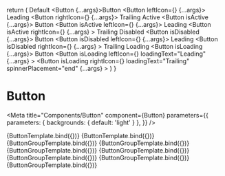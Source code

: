 <!--
title: Banner
-->





  return (
    <SimpleGrid
      columns={2}
      spacing={8}
      templateColumns="min-content auto"
      alignItems="center"
    >
      <Text>Default</Text>
      <ButtonGroup>
        <Button {...args}>Button</Button>
        <Button leftIcon={<BiUpload fontSize="1.5rem" />} {...args}>
          Leading
        </Button>
        <Button rightIcon={<BiRightArrowAlt fontSize="1.5rem" />} {...args}>
          Trailing
        </Button>
      </ButtonGroup>
      <Text>Active</Text>
      <ButtonGroup>
        <Button isActive {...args}>
          Button
        </Button>
        <Button isActive leftIcon={<BiUpload fontSize="1.5rem" />} {...args}>
          Leading
        </Button>
        <Button
          isActive
          rightIcon={<BiRightArrowAlt fontSize="1.5rem" />}
          {...args}
        >
          Trailing
        </Button>
      </ButtonGroup>
      <Text>Disabled</Text>
      <ButtonGroup>
        <Button isDisabled {...args}>
          Button
        </Button>
        <Button isDisabled leftIcon={<BiUpload fontSize="1.5rem" />} {...args}>
          Leading
        </Button>
        <Button
          isDisabled
          rightIcon={<BiRightArrowAlt fontSize="1.5rem" />}
          {...args}
        >
          Trailing
        </Button>
      </ButtonGroup>
      <Text>Loading</Text>
      <ButtonGroup>
        <Button isLoading {...args}>
          Button
        </Button>
        <Button
          isLoading
          leftIcon={<BiUpload fontSize="1.5rem" />}
          loadingText="Leading"
          {...args}
        ></Button>
        <Button
          isLoading
          rightIcon={<BiRightArrowAlt fontSize="1.5rem" />}
          loadingText="Trailing"
          spinnerPlacement="end"
          {...args}
        ></Button>
      </ButtonGroup>
    </SimpleGrid>
  )
}

# Button

<Meta
  title="Components/Button"
  component={Button}
  parameters={{
    parameters: { backgrounds: { default: 'light' } },
  }}
/>

<Canvas>
  <Story
    name="Default"
    args={{
      variant: 'solid',
      children: 'Button',
      colorScheme: 'primary',
      size: 'md',
      textStyle: 'subhead-1',
    }}
  >
    {ButtonTemplate.bind({})}
  </Story>
</Canvas>

<Canvas>
  <Story
    name="FullWidth"
    args={{
      variant: 'solid',
      children: 'Button',
      colorScheme: 'primary',
      isFullWidth: true,
      textStyle: 'subhead-1',
    }}
  >
    {ButtonTemplate.bind({})}
  </Story>
</Canvas>

<Canvas>
  <Story
    name="SolidPrimary"
    args={{
      variant: 'solid',
      colorScheme: 'primary',
    }}
  >
    {ButtonGroupTemplate.bind({})}
  </Story>
</Canvas>

<Canvas>
  <Story
    name="SolidDanger"
    args={{
      variant: 'solid',
      colorScheme: 'danger',
    }}
  >
    {ButtonGroupTemplate.bind({})}
  </Story>
</Canvas>

<Canvas>
  <Story
    name="SolidSuccess"
    args={{
      variant: 'solid',
      colorScheme: 'success',
    }}
  >
    {ButtonGroupTemplate.bind({})}
  </Story>
</Canvas>

<Canvas>
  <Story
    name="ReversePrimary"
    args={{
      variant: 'reverse',
      colorScheme: 'primary',
    }}
  >
    {ButtonGroupTemplate.bind({})}
  </Story>
</Canvas>

<Canvas>
  <Story
    name="OutlinePrimary"
    args={{
      variant: 'outline',
      colorScheme: 'primary',
    }}
  >
    {ButtonGroupTemplate.bind({})}
  </Story>
</Canvas>

<Canvas>
  <Story
    name="ClearSecondary"
    args={{
      variant: 'clear',
      colorScheme: 'secondary',
    }}
  >
    {ButtonGroupTemplate.bind({})}
  </Story>
</Canvas>

<Canvas>
  <Story
    name="LinkPrimary"
    args={{
      variant: 'link',
      colorScheme: 'primary',
    }}
  >
    {ButtonGroupTemplate.bind({})}
  </Story>
</Canvas>
